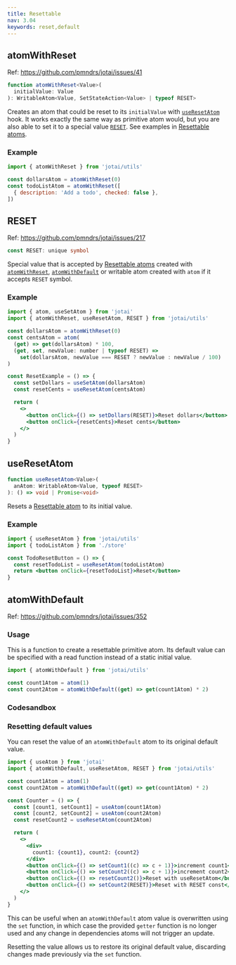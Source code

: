 ```yaml
---
title: Resettable
nav: 3.04
keywords: reset,default
---
```


## atomWithReset

Ref: https://github.com/pmndrs/jotai/issues/41

```ts
function atomWithReset<Value>(
  initialValue: Value
): WritableAtom<Value, SetStateAction<Value> | typeof RESET>
```

Creates an atom that could be reset to its `initialValue` with
[`useResetAtom`](use-reset-atom.mdx) hook. It works exactly the same
way as primitive atom would, but you are also able to set it to a special value
[`RESET`](reset.mdx). See examples in [Resettable atoms](../utilities/resettable.mdx).

### Example

```js
import { atomWithReset } from 'jotai/utils'

const dollarsAtom = atomWithReset(0)
const todoListAtom = atomWithReset([
  { description: 'Add a todo', checked: false },
])
```

## RESET

Ref: https://github.com/pmndrs/jotai/issues/217

```ts
const RESET: unique symbol
```

Special value that is accepted by [Resettable atoms](../utilities/resettable.mdx)
created with [`atomWithReset`](../utilities/resettable.mdx), [`atomWithDefault`](../utilities/resettable.mdx)
or writable atom created with `atom` if it accepts `RESET` symbol.

### Example

```jsx
import { atom, useSetAtom } from 'jotai'
import { atomWithReset, useResetAtom, RESET } from 'jotai/utils'

const dollarsAtom = atomWithReset(0)
const centsAtom = atom(
  (get) => get(dollarsAtom) * 100,
  (get, set, newValue: number | typeof RESET) =>
    set(dollarsAtom, newValue === RESET ? newValue : newValue / 100)
)

const ResetExample = () => {
  const setDollars = useSetAtom(dollarsAtom)
  const resetCents = useResetAtom(centsAtom)

  return (
    <>
      <button onClick={() => setDollars(RESET)}>Reset dollars</button>
      <button onClick={resetCents}>Reset cents</button>
    </>
  )
}
```

## useResetAtom

```ts
function useResetAtom<Value>(
  anAtom: WritableAtom<Value, typeof RESET>
): () => void | Promise<void>
```

Resets a [Resettable atom](../utilities/resettable.mdx) to its initial value.

### Example

```jsx
import { useResetAtom } from 'jotai/utils'
import { todoListAtom } from './store'

const TodoResetButton = () => {
  const resetTodoList = useResetAtom(todoListAtom)
  return <button onClick={resetTodoList}>Reset</button>
}
```

## atomWithDefault

Ref: https://github.com/pmndrs/jotai/issues/352

### Usage

This is a function to create a resettable primitive atom.
Its default value can be specified with a read function instead of a static initial value.

```js
import { atomWithDefault } from 'jotai/utils'

const count1Atom = atom(1)
const count2Atom = atomWithDefault((get) => get(count1Atom) * 2)
```

### Codesandbox

<CodeSandbox id="unfro" />

### Resetting default values

You can reset the value of an `atomWithDefault` atom to its original default value.

```jsx
import { useAtom } from 'jotai'
import { atomWithDefault, useResetAtom, RESET } from 'jotai/utils'

const count1Atom = atom(1)
const count2Atom = atomWithDefault((get) => get(count1Atom) * 2)

const Counter = () => {
  const [count1, setCount1] = useAtom(count1Atom)
  const [count2, setCount2] = useAtom(count2Atom)
  const resetCount2 = useResetAtom(count2Atom)

  return (
    <>
      <div>
        count1: {count1}, count2: {count2}
      </div>
      <button onClick={() => setCount1((c) => c + 1)}>increment count1</button>
      <button onClick={() => setCount2((c) => c + 1)}>increment count2</button>
      <button onClick={() => resetCount2()}>Reset with useResetAtom</button>
      <button onClick={() => setCount2(RESET)}>Reset with RESET const</button>
    </>
  )
}
```

This can be useful when an `atomWithDefault` atom value is overwritten
using the `set` function, in which case the provided `getter` function
is no longer used and any change in dependencies atoms will not trigger an update.

Resetting the value allows us to restore its original default value,
discarding changes made previously via the `set` function.
